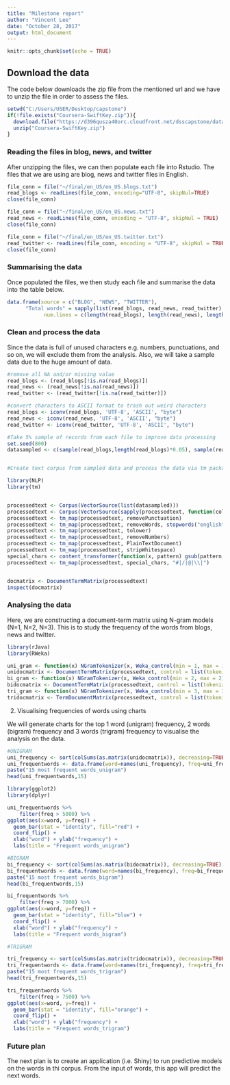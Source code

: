 ---
title: "Milestone report"
author: "Vincent Lee"
date: "October 28, 2017"
output: html_document
---

```{r setup, include=FALSE}
knitr::opts_chunk$set(echo = TRUE)
```

## Download the data

The code below downloads the zip file from the mentioned url and we have to unzip the file in order to assess the files.  

```{r, echo=FALSE}
setwd("C:/Users/USER/Desktop/capstone")
if(!file.exists("Coursera-SwiftKey.zip")){
  download.file("https://d396qusza40orc.cloudfront.net/dsscapstone/dataset/Coursera-SwiftKey.zip", "Coursera-SwiftKey.zip")
  unzip("Coursera-SwiftKey.zip")
}
```


### Reading the files in blog, news, and twitter

After unzipping the files, we can then populate each file into Rstudio. The files that we are using are blog, news and twitter files in English. 

```{r, echo=FALSE}
file_conn = file("~/final/en_US/en_US.blogs.txt")
read_blogs <- readLines(file_conn, encoding="UTF-8", skipNul=TRUE)
close(file_conn)

file_conn = file("~/final/en_US/en_US.news.txt")
read_news <- readLines(file_conn, encoding = "UTF-8", skipNul = TRUE)
close(file_conn)

file_conn = file("~/final/en_US/en_US.twitter.txt")
read_twitter <- readLines(file_conn, encoding = "UTF-8", skipNul = TRUE)
close(file_conn)
```


### Summarising the data

Once populated the files, we then study each file and summarise the data into the table below. 

```{r}

data.frame(source = c("BLOG", "NEWS", "TWITTER"),
      "Total words" = sapply(list(read_blogs, read_news, read_twitter), function(x){sum(nchar(x))}),
            num.lines = c(length(read_blogs), length(read_news), length(read_twitter)))
```


### Clean and process the data

Since the data is full of unused characters e.g. numbers, punctuations, and so on, we will exclude them from the analysis. Also, we will take a sample data due to the huge amount of data.

```{r}
#remove all NA and/or missing value
read_blogs <- (read_blogs[!is.na(read_blogs)])
read_news <- (read_news[!is.na(read_news)])
read_twitter <- (read_twitter[!is.na(read_twitter)])

#convert characters to ASCII format to trash out weird characters
read_blogs <- iconv(read_blogs, 'UTF-8', 'ASCII', "byte")
read_news <- iconv(read_news, 'UTF-8', 'ASCII', "byte")
read_twitter <- iconv(read_twitter, 'UTF-8', 'ASCII', "byte")

#Take 5% sample of records from each file to improve data processing
set.seed(800)
datasampled <- c(sample(read_blogs,length(read_blogs)*0.05), sample(read_news,length(read_news)*0.05), sample(read_twitter, length(read_twitter)*0.05))


#Create text corpus from sampled data and process the data via tm package- to remove punctuations, words, numbers, words and special characters

library(NLP)
library(tm)


processedtext <- Corpus(VectorSource(list(datasampled)))
processedtext <- Corpus(VectorSource(sapply(processedtext, function(col) iconv(col, "latin1", "ASCII", sub=""))))
processedtext <- tm_map(processedtext, removePunctuation)
processedtext <- tm_map(processedtext, removeWords, stopwords("english"))
processedtext <- tm_map(processedtext, tolower)
processedtext <- tm_map(processedtext, removeNumbers)
processedtext <- tm_map(processedtext, PlainTextDocument)
processedtext <- tm_map(processedtext, stripWhitespace)
special_chars <- content_transformer(function(x, pattern) gsub(pattern, " ", x))
processedtext <- tm_map(processedtext, special_chars, "#|/|@|\\|")


docmatrix <- DocumentTermMatrix(processedtext)
inspect(docmatrix)
```


### Analysing the data

Here, we are constructing a document-term matrix using N-gram models (N=1, N=2, N=3). This is to study the frequency of the words from blogs, news and twitter. 

```{r}
library(rJava)
library(RWeka)

uni_gram <- function(x) NGramTokenizer(x, Weka_control(min = 1, max = 1))
unidocmatrix <- DocumentTermMatrix(processedtext, control = list(tokenize = uni_gram))
bi_gram <- function(x) NGramTokenizer(x, Weka_control(min = 2, max = 2))
bidocmatrix <- DocumentTermMatrix(processedtext, control = list(tokenize = bi_gram))
tri_gram <- function(x) NGramTokenizer(x, Weka_control(min = 3, max = 3))
tridocmatrix <- TermDocumentMatrix(processedtext, control = list(tokenize = tri_gram))

```


2. Visualising frequencies of words using charts

We will generate charts for the top 1 word (unigram) frequency, 2 words (bigram) frequency and 3 words (trigram) frequency to visualise the analysis on the data.

```{r}
#UNIGRAM
uni_frequency <- sort(colSums(as.matrix(unidocmatrix)), decreasing=TRUE)
uni_frequentwords <- data.frame(word=names(uni_frequency), freq=uni_frequency)
paste("15 most frequent words_unigram")
head(uni_frequentwords,15)

library(ggplot2)
library(dplyr)

uni_frequentwords %>% 
    filter(freq > 5000) %>%
ggplot(aes(x=word, y=freq)) +
  geom_bar(stat = "identity", fill="red") + 
  coord_flip() + 
  xlab("word") + ylab("frequency") +
  labs(title = "Frequent words_unigram")

```


```{r,echo=TRUE, eval=FALSE}
#BIGRAM
bi_frequency <- sort(colSums(as.matrix(bidocmatrix)), decreasing=TRUE)
bi_frequentwords <- data.frame(word=names(bi_frequency), freq=bi_frequency)
paste("15 most frequent words_bigram")
head(bi_frequentwords,15)

bi_frequentwords %>% 
    filter(freq > 7000) %>%
ggplot(aes(x=word, y=freq)) +
  geom_bar(stat = "identity", fill="blue") + 
  coord_flip() + 
  xlab("word") + ylab("frequency") +
  labs(title = "Frequent words_bigram")
```

```{r, echo=TRUE, eval=FALSE}
#TRIGRAM

tri_frequency <- sort(colSums(as.matrix(tridocmatrix)), decreasing=TRUE)
tri_frequentwords <- data.frame(word=names(tri_frequency), freq=tri_frequency)
paste("15 most frequent words_trigram")
head(tri_frequentwords,15)

tri_frequentwords %>% 
    filter(freq > 7500) %>%
ggplot(aes(x=word, y=freq)) +
  geom_bar(stat = "identity", fill="orange") + 
  coord_flip() + 
  xlab("word") + ylab("frequency") +
  labs(title = "Frequent words_trigram")
```


### Future plan

The next plan is to create an application (i.e. Shiny) to run predictive models on the words in thi corpus. From the input of words, this app will predict the next words. 




